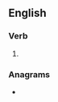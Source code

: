 ==English==

===Verb===
{{head|en|verb form}}

# {{en-third-person singular of|retaliate}}

===Anagrams===
* {{anagrams|en|aliterates}}